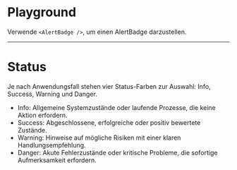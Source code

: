 # Playground

Verwende `<AlertBadge />`, um einen AlertBadge darzustellen.

<LiveCodeEditor />

---

# Status

Je nach Anwendungsfall stehen vier Status-Farben zur Auswahl: Info, Success, Warning und Danger.

<LiveCodeEditor example="status" editorCollapsed />

- Info: Allgemeine Systemzustände oder laufende Prozesse, die keine Aktion erfordern.
- Success: Abgeschlossene, erfolgreiche oder positiv bewertete Zustände.
- Warning: Hinweise auf mögliche Risiken mit einer klaren Handlungsempfehlung.
- Danger: Akute Fehlerzustände oder kritische Probleme, die sofortige Aufmerksamkeit erfordern.


